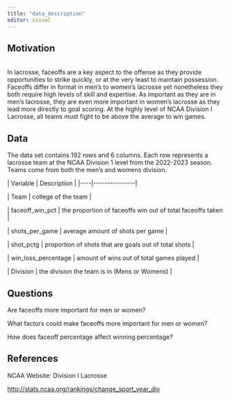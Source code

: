 ```yaml
---
title: "data_description"
editor: visual
---
```


## Motivation

\
In lacrosse, faceoffs are a key aspect to the offense as they provide opportunities to strike quickly, or at the very least to maintain possession. Faceoffs differ in format in men's to women's lacrosse yet nonetheless they both require high levels of skill and expertise. As important as they are in men's lacrosse, they are even more important in women's lacrosse as they lead more directly to goal scoring. At the highly level of NCAA Division I Lacrosse, all teams must fight to be above the average to win games.

## Data

The data set contains 192 rows and 6 columns. Each row represents a lacrosse team at the NCAA Division 1 level from the 2022-2023 season. Teams come from both the men's and womens division.

\| Variable \| Description \| \|\-\-\--\|\-\-\-\-\-\-\-\-\-\-\-\-\-\--\|

\| Team \| college of the team \|

\| faceoff_win_pct \| the proportion of faceoffs win out of total faceoffs taken \|

\| shots_per_game \| average amount of shots per game \|

\| shot_pctg \| proportion of shots that are goals out of total shots \|

\| win_loss_percentage \| amount of wins out of total games played \|

\| Division \| the division the team is in (Mens or Womens) \|

## Questions

Are faceoffs more important for men or women?

What factors could make faceoffs more important for men or women?

How does faceoff percentage affect winning percentage?

## References

NCAA Website: Division I Lacrosse

<http://stats.ncaa.org/rankings/change_sport_year_div>
